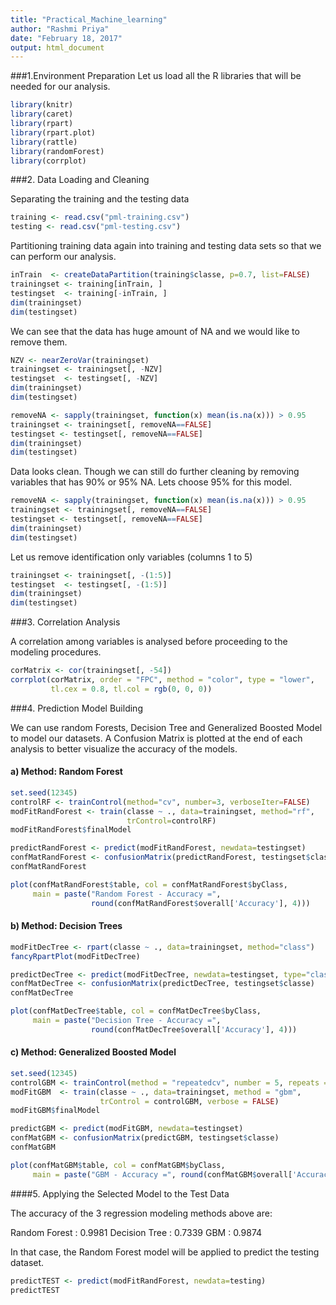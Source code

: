---
title: "Practical_Machine_learning"
author: "Rashmi Priya"
date: "February 18, 2017"
output: html_document
---
###1.Environment Preparation
Let us load all the R libraries that will be needed for our analysis.

```{r}
library(knitr)
library(caret)
library(rpart)
library(rpart.plot)
library(rattle)
library(randomForest)
library(corrplot)

```

###2. Data Loading and Cleaning

Separating the training and the testing data

``` {r}
training <- read.csv("pml-training.csv")
testing <- read.csv("pml-testing.csv")
```

Partitioning training data again into training and testing data sets so that we can perform our analysis.

``` {r}
inTrain  <- createDataPartition(training$classe, p=0.7, list=FALSE)
trainingset <- training[inTrain, ]
testingset  <- training[-inTrain, ]
dim(trainingset)
dim(testingset)

```

We can see that the data has huge amount of NA and we would like to remove them.

```{r}
NZV <- nearZeroVar(trainingset)
trainingset <- trainingset[, -NZV]
testingset  <- testingset[, -NZV]
dim(trainingset)
dim(testingset)

```

``` {r}
removeNA <- sapply(trainingset, function(x) mean(is.na(x))) > 0.95
trainingset <- trainingset[, removeNA==FALSE]
testingset <- testingset[, removeNA==FALSE]
dim(trainingset)
dim(testingset)
```

Data looks clean. Though we can still do further cleaning by removing variables that has 90% or 95% NA. Lets choose 95% for this model.

``` {r}
removeNA <- sapply(trainingset, function(x) mean(is.na(x))) > 0.95
trainingset <- trainingset[, removeNA==FALSE]
testingset <- testingset[, removeNA==FALSE]
dim(trainingset)
dim(testingset)
```

Let us remove identification only variables (columns 1 to 5)

```{r}
trainingset <- trainingset[, -(1:5)]
testingset  <- testingset[, -(1:5)]
dim(trainingset)
dim(testingset)
```

###3. Correlation Analysis

A correlation among variables is analysed before proceeding to the modeling procedures.

```{r}

corMatrix <- cor(trainingset[, -54])
corrplot(corMatrix, order = "FPC", method = "color", type = "lower", 
         tl.cex = 0.8, tl.col = rgb(0, 0, 0))

```

###4. Prediction Model Building

We can use random Forests, Decision Tree and Generalized Boosted Model to model our datasets.
A Confusion Matrix is plotted at the end of each analysis to better visualize the accuracy of the models.

#### a) Method: Random Forest

```{r}

set.seed(12345)
controlRF <- trainControl(method="cv", number=3, verboseIter=FALSE)
modFitRandForest <- train(classe ~ ., data=trainingset, method="rf",
                          trControl=controlRF)
modFitRandForest$finalModel

```

```{r}
predictRandForest <- predict(modFitRandForest, newdata=testingset)
confMatRandForest <- confusionMatrix(predictRandForest, testingset$classe)
confMatRandForest

```

```{r}
plot(confMatRandForest$table, col = confMatRandForest$byClass, 
     main = paste("Random Forest - Accuracy =",
                  round(confMatRandForest$overall['Accuracy'], 4)))

```

#### b) Method: Decision Trees

```{r}

modFitDecTree <- rpart(classe ~ ., data=trainingset, method="class")
fancyRpartPlot(modFitDecTree)

```

```{r}

predictDecTree <- predict(modFitDecTree, newdata=testingset, type="class")
confMatDecTree <- confusionMatrix(predictDecTree, testingset$classe)
confMatDecTree

```

```{r}

plot(confMatDecTree$table, col = confMatDecTree$byClass, 
     main = paste("Decision Tree - Accuracy =",
                  round(confMatDecTree$overall['Accuracy'], 4)))

```

#### c)  Method: Generalized Boosted Model

```{r}

set.seed(12345)
controlGBM <- trainControl(method = "repeatedcv", number = 5, repeats = 1)
modFitGBM  <- train(classe ~ ., data=trainingset, method = "gbm",
                    trControl = controlGBM, verbose = FALSE)
modFitGBM$finalModel

```

```{r}

predictGBM <- predict(modFitGBM, newdata=testingset)
confMatGBM <- confusionMatrix(predictGBM, testingset$classe)
confMatGBM
```

```{r}

plot(confMatGBM$table, col = confMatGBM$byClass, 
     main = paste("GBM - Accuracy =", round(confMatGBM$overall['Accuracy'], 4)))

```

####5. Applying the Selected Model to the Test Data

The accuracy of the 3 regression modeling methods above are:

Random Forest : 0.9981
Decision Tree : 0.7339
GBM : 0.9874

In that case, the Random Forest model will be applied to predict the testing dataset.

```{r}
predictTEST <- predict(modFitRandForest, newdata=testing)
predictTEST
```
